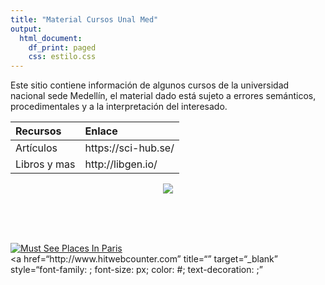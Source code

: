 ```yaml
---
title: "Material Cursos Unal Med"
output:
  html_document:
    df_print: paged
    css: estilo.css
---
```


Este sitio contiene información de algunos cursos de la universidad nacional sede Medellín, el material dado está sujeto a errores semánticos, procedimentales y a la interpretación del interesado.  

<body>
<div aling="left">
<left>

Recursos        | Enlace        |
:------------- | :------------- |
Artículos        | https://sci-hub.se/  |
Libros y mas    | http://libgen.io/ |

</left>
</div>



<div aling="center">
<center>

![](Portada.png)

</center>
</div>

</body>




<br>
<br>


<div align="right"> 
<br/>
<right> 
<!-- hitwebcounter Code START -->
<a href="http://www.hitwebcounter.com" target="_blank">
<img src="http://hitwebcounter.com/counter/counter.php?page=7106121&style=0038&nbdigits=7&type=page&initCount=0" title="Must See Places In Paris" Alt="Must See Places In Paris"   border="0" >
</a>                                        <br/>
                                        <!-- hitwebcounter.com --><a href="http://www.hitwebcounter.com" title="" 
                                        target="_blank" style="font-family: ; 
                                        font-size: px; color: #; text-decoration:  ;"
                                        </right>
                                        </a>
                                        <br/>
                                        </div> 





                            